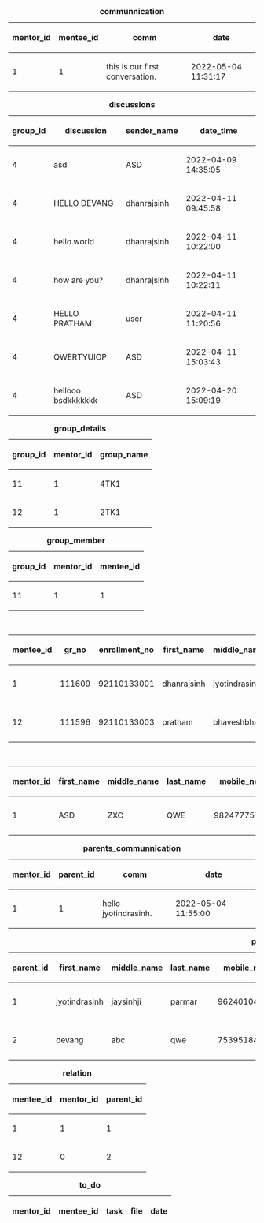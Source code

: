
<!--
Table data for `communnication`
-->

{| class="wikitable sortable" style="text-align:center;"
|+'''communnication'''
|-
 ! mentor_id
 ! mentee_id
 ! comm
 ! date
|-
 | 1
 | 1
 | this is our first conversation.
 | 2022-05-04 11:31:17
|}


<!--
Table data for `discussions`
-->

{| class="wikitable sortable" style="text-align:center;"
|+'''discussions'''
|-
 ! group_id
 ! discussion
 ! sender_name
 ! date_time
|-
 | 4
 | asd
 | ASD
 | 2022-04-09 14:35:05
|-
 | 4
 | HELLO DEVANG
 | dhanrajsinh
 | 2022-04-11 09:45:58
|-
 | 4
 | hello world
 | dhanrajsinh
 | 2022-04-11 10:22:00
|-
 | 4
 | how are you?
 | dhanrajsinh
 | 2022-04-11 10:22:11
|-
 | 4
 | HELLO PRATHAM`
 | user
 | 2022-04-11 11:20:56
|-
 | 4
 | QWERTYUIOP
 | ASD
 | 2022-04-11 15:03:43
|-
 | 4
 | hellooo bsdkkkkkkk
 | ASD
 | 2022-04-20 15:09:19
|}


<!--
Table data for `group_details`
-->

{| class="wikitable sortable" style="text-align:center;"
|+'''group_details'''
|-
 ! group_id
 ! mentor_id
 ! group_name
|-
 | 11
 | 1
 | 4TK1
|-
 | 12
 | 1
 | 2TK1
|}


<!--
Table data for `group_member`
-->

{| class="wikitable sortable" style="text-align:center;"
|+'''group_member'''
|-
 ! group_id
 ! mentor_id
 ! mentee_id
|-
 | 11
 | 1
 | 1
|}


<!--
Table data for `mentee_details`
-->

{| class="wikitable sortable" style="text-align:center;"
|+'''mentee_details'''
|-
 ! mentee_id
 ! gr_no
 ! enrollment_no
 ! first_name
 ! middle_name
 ! last_name
 ! mobile_no
 ! dob
 ! gender
 ! semester
 ! stream
 ! department
 ! email_id
 ! password
 ! in_group
 ! status
|-
 | 1
 | 111609
 | 92110133001
 | dhanrajsinh
 | jyotindrasinh
 | parmar
 | 7433035109
 | 2002-08-19
 | male
 | 4
 | B.Tech
 | ICT
 | dhanrajsinh.parmar111609@marwadiuniversity.ac.in
 | Dhanrajsinh123
 | 1
 | 1
|-
 | 12
 | 111596
 | 92110133003
 | pratham
 | bhaveshbhai
 | buddhadev
 | 7894561230
 | 2022-04-25
 | male
 | 4
 | B.Tech
 | ICT
 | prtham.buddhadev111596@marwadiuniversity.ac.in
 | Pratham@123
 | 0
 | 1
|}


<!--
Table data for `mentor_details`
-->

{| class="wikitable sortable" style="text-align:center;"
|+'''mentor_details'''
|-
 ! mentor_id
 ! first_name
 ! middle_name
 ! last_name
 ! mobile_no
 ! dob
 ! gender
 ! department
 ! stream
 ! qualification
 ! email_id
 ! password
 ! status
|-
 | 1
 | ASD
 | ZXC
 | QWE
 | 9824777575
 | 0000-00-00
 | male
 | ICT
 | BTECH
 | PHD
 | asd@marwadieducation.edu.in
 | ASDqwe123
 | 1
|}


<!--
Table data for `parents_communnication`
-->

{| class="wikitable sortable" style="text-align:center;"
|+'''parents_communnication'''
|-
 ! mentor_id
 ! parent_id
 ! comm
 ! date
|-
 | 1
 | 1
 | hello jyotindrasinh.
 | 2022-05-04 11:55:00
|}


<!--
Table data for `parent_details`
-->

{| class="wikitable sortable" style="text-align:center;"
|+'''parent_details'''
|-
 ! parent_id
 ! first_name
 ! middle_name
 ! last_name
 ! mobile_no
 ! dob
 ! gender
 ! occupation
 ! email_id
 ! password
 ! status
|-
 | 1
 | jyotindrasinh
 | jaysinhji
 | parmar
 | 9624010494
 | 0000-00-00
 | male
 | businessman
 | jyt@gmail.com
 | Jyt@12345
 | 1
|-
 | 2
 | devang
 | abc
 | qwe
 | 7539518426
 | 2022-03-01
 | male
 | Business Man
 | abs@gmail.com
 | Devang123
 | 1
|}


<!--
Table data for `relation`
-->

{| class="wikitable sortable" style="text-align:center;"
|+'''relation'''
|-
 ! mentee_id
 ! mentor_id
 ! parent_id
|-
 | 1
 | 1
 | 1
|-
 | 12
 | 0
 | 2
|}


<!--
Table data for `to_do`
-->

{| class="wikitable sortable" style="text-align:center;"
|+'''to_do'''
|-
 ! mentor_id
 ! mentee_id
 ! task
 ! file
 ! date
|}

